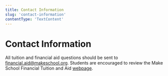 ```yaml
---
title: Contact Information
slug: 'contact-information'
contentType: 'TextContent'
---
```


# Contact Information

All tuition and financial aid questions should be sent to
[financial.aid@makeschool.org](mailto:financial.aid@makeschool.com). Students are encouraged to
review the Make School Financial Tuition and Aid
[webpage](https://www.makeschool.org/computer-science-degree/tuition-and-aid).
